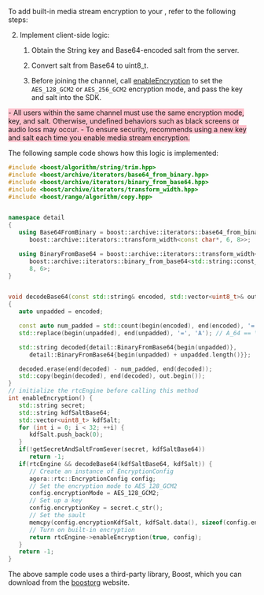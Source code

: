 
<PlatformWrapper platform="windows">

To add built-in media stream encryption to your <Vpl k="CLIENT" />, refer to the following steps:

<KeyAndSalt />

2. Implement client-side logic:

    1. Obtain the String key and Base64-encoded salt from the server.

    1. Convert salt from Base64 to uint8_t.

    1. Before joining the channel, call [enableEncryption](https://api-ref.agora.io/en/video-sdk/cpp/4.x/API/class_irtcengine.html#api_irtcengine_enableencryption) to set the `AES_128_GCM2` or `AES_256_GCM2` encryption mode, and pass the key and salt into the SDK.

<Admonition type="caution" title="note" style="background-color:pink">
- All users within the same channel must use the same encryption mode, key, and salt. Otherwise, undefined behaviors such as black screens or audio loss may occur.
- To ensure security, <Vg k="COMPANY" /> recommends using a new key and salt each time you enable media stream encryption.
</Admonition>

The following sample code shows how this logic is implemented:
```cpp
#include <boost/algorithm/string/trim.hpp>
#include <boost/archive/iterators/base64_from_binary.hpp>
#include <boost/archive/iterators/binary_from_base64.hpp>
#include <boost/archive/iterators/transform_width.hpp>
#include <boost/range/algorithm/copy.hpp>


namespace detail
{
   using Base64FromBinary = boost::archive::iterators::base64_from_binary<
      boost::archive::iterators::transform_width<const char*, 6, 8>>;

   using BinaryFromBase64 = boost::archive::iterators::transform_width<
      boost::archive::iterators::binary_from_base64<std::string::const_iterator>,
      8, 6>;
}


void decodeBase64(const std::string& encoded, std::vector<uint8_t>& out)
{
   auto unpadded = encoded;

   const auto num_padded = std::count(begin(encoded), end(encoded), '=');
   std::replace(begin(unpadded), end(unpadded), '=', 'A'); // A_64 == \0

   std::string decoded{detail::BinaryFromBase64{begin(unpadded)},
      detail::BinaryFromBase64{begin(unpadded) + unpadded.length()}};

   decoded.erase(end(decoded) - num_padded, end(decoded));
   std::copy(begin(decoded), end(decoded), out.begin());
}
// initialize the rtcEngine before calling this method
int enableEncryption() {
   std::string secret;
   std::string kdfSaltBase64;
   std::vector<uint8_t> kdfSalt;
   for (int i = 0; i < 32; ++i) {
      kdfSalt.push_back(0);
   }
   if(!getSecretAndSaltFromSever(secret, kdfSaltBase64))
      return -1;
   if(rtcEngine && decodeBase64(kdfSaltBase64, kdfSalt)) {
      // Create an instance of EncryptionConfig
      agora::rtc::EncryptionConfig config;
      // Set the encryption mode to AES_128_GCM2
      config.encryptionMode = AES_128_GCM2;
      // Set up a key
      config.encryptionKey = secret.c_str();
      // Set the sault
      memcpy(config.encryptionKdfSalt, kdfSalt.data(), sizeof(config.encryptionKdfSalt));
      // Turn on built-in encryption
      return rtcEngine->enableEncryption(true, config);
   }
   return -1;
}
```
The above sample code uses a third-party library, Boost, which you can download from the [boostorg](https://boostorg.jfrog.io/artifactory/main/release/) website.
</PlatformWrapper>